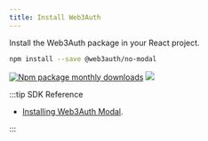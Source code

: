 ```yaml
---
title: Install Web3Auth
---
```


Install the Web3Auth package in your React project.

```bash npm2yarn
npm install --save @web3auth/no-modal
```

[![Npm package monthly downloads](https://badgen.net/npm/dm/@web3auth/no-modal)](https://www.npmjs.com/package/@web3auth/no-modal)
[![](https://data.jsdelivr.com/v1/package/npm/@web3auth/no-modal/badge)](https://www.jsdelivr.com/package/npm/@web3auth/no-modal)

:::tip SDK Reference

- [Installing Web3Auth Modal](/sdk/pnp/web/no-modal/install).

:::
